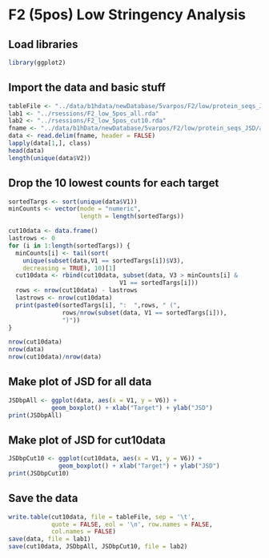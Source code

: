 F2 (5pos) Low Stringency Analysis
========================================================

## Load libraries

```r
library(ggplot2)
```

## Import the data and basic stuff
```r
tableFile <- "../data/b1hdata/newDatabase/5varpos/F2/low/protein_seqs_JSD/all_cut10.txt"
lab1 <- "../rsessions/F2_low_5pos_all.rda"
lab2 <- "../rsessions/F2_low_5pos_cut10.rda"
fname <- "../data/b1hData/newDatabase/5varpos/F2/low/protein_seqs_JSD/all.txt"
data <- read.delim(fname, header = FALSE)
lapply(data[1,], class)
head(data)
length(unique(data$V2))
```

## Drop the 10 lowest counts for each target
```r
sortedTargs <- sort(unique(data$V1))
minCounts <- vector(mode = "numeric",
                    length = length(sortedTargs))

cut10data <- data.frame()
lastrows <- 0
for (i in 1:length(sortedTargs)) {
  minCounts[i] <- tail(sort(
    unique(subset(data,V1 == sortedTargs[i])$V3),
    decreasing = TRUE), 10)[1]
  cut10data <- rbind(cut10data, subset(data, V3 > minCounts[i] & 
                               V1 == sortedTargs[i]))
  rows <- nrow(cut10data) - lastrows
  lastrows <- nrow(cut10data)
  print(paste0(sortedTargs[i], ":  ",rows, " (", 
               rows/nrow(subset(data, V1 == sortedTargs[i])), 
               ")"))
}

nrow(cut10data)
nrow(data)
nrow(cut10data)/nrow(data)
```

## Make plot of JSD for all data
```r
JSDbpAll <- ggplot(data, aes(x = V1, y = V6)) + 
            geom_boxplot() + xlab("Target") + ylab("JSD")
print(JSDbpAll)
```

## Make plot of JSD for cut10data
```r
JSDbpCut10 <- ggplot(cut10data, aes(x = V1, y = V6)) + 
              geom_boxplot() + xlab("Target") + ylab("JSD")
print(JSDbpCut10)
```

## Save the data
```r
write.table(cut10data, file = tableFile, sep = '\t', 
            quote = FALSE, eol = '\n', row.names = FALSE, 
            col.names = FALSE)
save(data, file = lab1)
save(cut10data, JSDbpAll, JSDbpCut10, file = lab2)
```